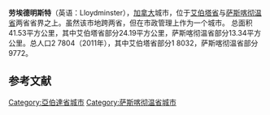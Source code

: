 {{Infobox settlement
|name                   = 劳埃德明斯特
|official_name          = City of Lloydminster
|other_name             =
|native_name            =  <!-- for cities whose native name is not in English -->
|nickname               =
|settlement_type        = 市
|motto                  =
|image_skyline          = Lloydminster City Hall.jpg
|imagesize              = 220px
|image_caption          = 劳埃德明斯特市内的省界标识
|image_flag             =  
|flag_size              =
|image_seal             =  
|seal_size              =
|image_shield           =
|shield_size            =
|city_logo              =
|citylogo_size          =
|image_map              =Lloydminster Location.png
|mapsize                = 200px
|map_caption            =所在位置
|image_map1             =
|mapsize1               =
|map_caption1           =
|image_dot_map          =
|dot_mapsize            =
|dot_map_caption        =
|dot_x =  |dot_y =
|pushpin_map            = <!-- the name of a location map as per http://en.wikipedia.org/wiki/Template:Location_map -->
|pushpin_label_position = <!-- the position of the pushpin label: left, right, top, bottom, none -->
|pushpin_map_caption    =
|pushpin_mapsize        =
|subdivision_type       = 国家
|subdivision_name       = 加拿大
|subdivision_type1      = 省
|subdivision_name1      = 艾伯塔省<br />[[萨斯喀彻温省|萨斯喀彻温省]]
|subdivision_type2      = 地区
|subdivision_name2      = [[中艾伯塔|中艾伯塔]],<br />中西萨斯喀彻温
|subdivision_type3      = 人口普查分区
|subdivision_name3      = [[艾伯塔省第10分区|艾伯塔省第10分区]], [[萨斯喀彻温省第17分区|萨斯喀彻温省第17分区]]
|subdivision_type4      =
|subdivision_name4      =
|established_title      = 合并前 <ref name=LloydminsterAMAProfile>{{cite web |url= http://www.municipalaffairs.alberta.ca/cfml/MunicipalProfiles/index.cfm?fuseaction=BasicReport&MunicipalityType=CITY&stakeholder=206&profileType=HIST&profileType=CONT&profileType=STAT&profileType=FINA&profileType=GRAN&profileType=TAXR&profileType=ASSE |author=Alberta Municipal Affairs |authorlink=Alberta Municipal Affairs |title=Municipal Profile – City of Lloydminster |date=2010-09-17 |accessdate=2010-10-02}}</ref><br>建置<br> - [[萨斯喀彻温省社区列表|村（萨省）]]<br> <br> - [[艾伯塔省村列表|村（艾省）]]<br> - [[萨斯喀彻温省社区列表|镇（萨省）]]
|established_date       = <br><br>1903年11月25日<br> (当时属于西北地区)<br>1906年7月6日<br>1907年4月1日
|established_title2     = 合并 <ref name=LloydminsterAMAProfile/><br>
 - [[艾伯塔省城镇列表|镇]]
|established_date2      = <br>1930年5月22日
|established_title3     = 合并后. <ref name=LloydminsterAMAProfile/><br>建置<br>
 - [[艾伯塔省城市列表|市]]
|established_date3      = <br><br>1958年1月1日
|area_magnitude         =
|unit_pref                = <!--Enter: Imperial, if Imperial (metric) is desired-->
|area_footnotes           =  (2011)
|area_total_km2           = 41.53<!--(24.19 in AB and 13.34 in SK)-->
|area_land_km2            = <!--See table @ Template:Infobox Settlement for details on automatic unit conversion-->
|population_as_of               = 2011
|population_footnotes           =<ref name=2011censusABPCs>{{cite web | url=http://www12.statcan.gc.ca/census-recensement/2011/dp-pd/hlt-fst/pd-pl/Table-Tableau.cfm?LANG=Eng&T=802&SR=1&S=3&O=D&RPP=9999&CMA=0&PR=48 | title=Population and dwelling counts, for Canada, provinces and territories, and population centres, 2011 and 2006 censuses (Alberta) | publisher=Statistics Canada | date=2013-01-30 | accessdate=2013-03-17 | archive-date=2013-02-07 | archive-url=https://web.archive.org/web/20130207103003/http://www12.statcan.gc.ca/census-recensement/2011/dp-pd/hlt-fst/pd-pl/Table-Tableau.cfm?LANG=Eng&T=802&SR=1&S=3&O=D&RPP=9999&PR=48&CMA=0 | dead-url=no }}</ref>
|population_note                =
|population_total               = 27804<!-- 2011 StatsCan population only; latest municipal census result or subsequent estimates can be noted in the article body.--><!--18,032 in AB and 9,772 in SK)-->
|population_density_km2         = 669.5<!-- 2011 StatsCan population only; latest municipal census result or subsequent estimates can be noted in the article body.--><!--745.4 in AB and 563.6 in SK)-->
|population_density_sq_mi       =
|population_urban               = 27804
|population_density_urban_km2   = 
|timezone               = [[北美山地时间|北美山地时间]]
|utc_offset             = -7
|timezone_DST           = 山地夏令时间
|utc_offset_DST         = -6
|latd=53 |latm=16.7 |latNS=N
|longd=110 |longm=0.3 |longEW=W
|coordinates_display    = inline,title
|coordinates_type       = region:CA_type:city(26502)
|elevation_footnotes    = <ref>{{cite web | url=http://www.safetycodes.ab.ca/Public/Documents/PSSSOP_Handbook_Version_12_Online_Feb_21_2012b.pdf | title=Alberta Private Sewage Systems 2009 Standard of Practice Handbook: Appendix A.3 Alberta Design Data (A.3.A. Alberta Climate Design Data by Town) | publisher=Safety Codes Council | type=PDF | pages=212–215 (PDF pages 226–229) | date=January 2012 | accessdate=October 8, 2013 | archive-date=2013-10-16 | archive-url=https://web.archive.org/web/20131016085027/http://www.safetycodes.ab.ca/Public/Documents/PSSSOP_Handbook_Version_12_Online_Feb_21_2012b.pdf | dead-url=yes }}</ref>
|elevation_m            = 645
|elevation_ft           =
|website                = {{official website|http://www.lloydminster.ca}}
|footnotes              =
}}'''劳埃德明斯特'''（英语：Lloydminster），[[加拿大|加拿大]]城市，位于[[艾伯塔省|艾伯塔省]]与[[萨斯喀彻温省|萨斯喀彻温省]]两省省界之上。虽然该市地跨两省，但在市政管理上作为一个城市。 总面积41.53平方公里，其中艾伯塔省部分24.19平方公里，萨斯喀彻温省部分13.34平方公里。总人口2 7804（2011年），其中艾伯塔省部分1 8032，萨斯喀彻温省部分9772。

==参考文献==
{{reflist}}
[[Category:亞伯達省城市|Category:亞伯達省城市]]
[[Category:萨斯喀彻温省城市|Category:萨斯喀彻温省城市]]